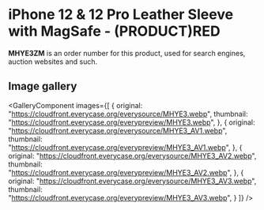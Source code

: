 
# iPhone 12 & 12 Pro Leather Sleeve with MagSafe - (PRODUCT)RED

<Callout type='info' emoji='👉🏻'>**MHYE3ZM** is an order number for this product, used for search engines, auction websites and such.</Callout>

## Image gallery

<GalleryComponent
    images={[
      {
        original: "https://cloudfront.everycase.org/everysource/MHYE3.webp",
        thumbnail: "https://cloudfront.everycase.org/everypreview/MHYE3.webp",
      },
      {
        original: "https://cloudfront.everycase.org/everysource/MHYE3_AV1.webp",
        thumbnail: "https://cloudfront.everycase.org/everypreview/MHYE3_AV1.webp",
      },
      {
        original: "https://cloudfront.everycase.org/everysource/MHYE3_AV2.webp",
        thumbnail: "https://cloudfront.everycase.org/everypreview/MHYE3_AV2.webp",
      },
      {
        original: "https://cloudfront.everycase.org/everysource/MHYE3_AV3.webp",
        thumbnail: "https://cloudfront.everycase.org/everypreview/MHYE3_AV3.webp",
      }
    ]}
  />
